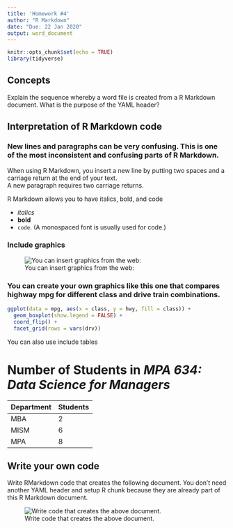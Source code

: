 ```yaml
---
title: 'Homework #4'
author: "R Markdown"
date: "Due: 22 Jan 2020"
output: word_document
---
```


```r
knitr::opts_chunk$set(echo = TRUE)
library(tidyverse)
```

## Concepts

Explain the sequence whereby a word file is created from a R Markdown document. What is the purpose of the YAML header?

## Interpretation of R Markdown code

### New lines and paragraphs can be very confusing. This is one of the most inconsistent and confusing parts of R Markdown.

When using R Markdown, you insert a new line by putting two spaces and a carriage return at the end of your text.  
A new paragraph requires two carriage returns.

R Markdown allows you to have italics, bold, and code

* *italics*
* **bold**
* `code`. (A monospaced font is usually used for code.)

### Include graphics

![You can insert graphics from the web:](http://govfinance.byu.edu/govfinance/images/dataScience/DataScience.png)

### You can create your own graphics like this one that compares highway mpg for different class and drive train combinations.

```r
ggplot(data = mpg, aes(x = class, y = hwy, fill = class)) +
  geom_boxplot(show.legend = FALSE) +
  coord_flip() +
  facet_grid(rows = vars(drv))
```  

You can also use include tables  

# Number of Students in *MPA 634: Data Science for Managers* 

Department | Students
---------- | ----------
MBA        | 2
MISM       | 6
MPA        | 8

## Write your own code

Write RMarkdown code that creates the following document. You don't need another YAML header and setup R chunk because they are already part of this R Markdown document.

![Write code that creates the above document.](http://govfinance.byu.edu/govfinance/classes/dataScience/homework/graphs/HW04.png)